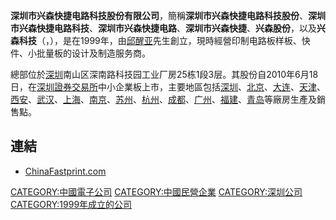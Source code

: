 '''深圳市兴森快捷电路科技股份有限公司'''，簡稱'''深圳市兴森快捷电路科技股份'''、'''深圳市兴森快捷电路科技'''、'''深圳市兴森快捷电路'''、'''深圳市兴森快捷'''、'''兴森股份'''，以及'''兴森科技'''（'''{{lang-en|Shenzhen Fastprint Circuit Tech Co.,Ltd.}}'''，{{szse|002436}}），是在1999年，由[[邱醒亚|邱醒亚]]先生創立，現時經營印制电路板样板、快件、小批量板的设计及制造服务商。

總部位於[[深圳|深圳]]南山区深南路科技园工业厂房25栋1段3层。其股份自2010年6月18日，在[[深圳證券交易所|深圳證券交易所]]中小企業板上市，主要地區包括[[深圳|深圳]]、[[北京|北京]]、[[大连|大连]]、[[天津|天津]]、[[西安|西安]]、[[武汉|武汉]]、[[上海|上海]]、[[南京|南京]]、[[苏州|苏州]]、[[杭州|杭州]]、[[成都|成都]]、[[广州|广州]]、[[福建|福建]]、[[青岛|青岛]]等廠房生產及銷售點。

==連結==
*[http://www.chinafastprint.com ChinaFastprint.com] {{Wayback|url=http://www.chinafastprint.com/ |date=20200901154157 }}

[[CATEGORY:中國電子公司|CATEGORY:中國電子公司]]
[[CATEGORY:中國民營企業|CATEGORY:中國民營企業]]
[[CATEGORY:深圳公司|CATEGORY:深圳公司]]
[[CATEGORY:1999年成立的公司|CATEGORY:1999年成立的公司]]